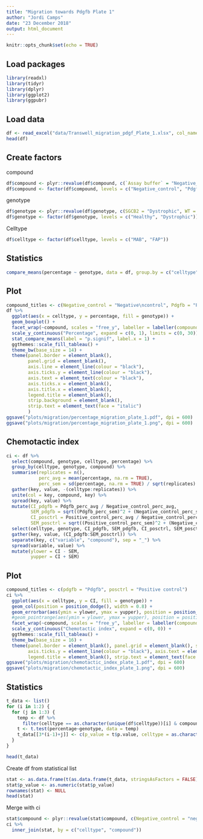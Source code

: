 ```yaml
---
title: "Migration towards Pdgfb Plate 1"
author: "Jordi Camps"
date: "23 December 2018"
output: html_document
---
```


```r
knitr::opts_chunk$set(echo = TRUE)
```

## Load packages
```r
library(readxl)
library(tidyr)
library(dplyr)
library(ggplot2)
library(ggpubr)
```

## Load data
```r
df <- read_excel("data/Transwell_migration_pdgf_Plate_1.xlsx", col_names = TRUE)
head(df)
```

## Create factors
compound
```r
df$compound <- plyr::revalue(df$compound, c(`Assay buffer` = "Negative_control", `PDGF-BB 25ng` = "Pdgfb", `30% FBS` = "Positive_control"))
df$compound <- factor(df$compound, levels = c("Negative_control", "Pdgfb", "Positive_control"))
```

genotype
```r
df$genotype <- plyr::revalue(df$genotype, c(SGCB2 = "Dystrophic", WT = "Healthy"))
df$genotype <- factor(df$genotype, levels = c("Healthy", "Dystrophic"))
```

Celltype
```r
df$celltype <- factor(df$celltype, levels = c("MAB", "FAP"))
```

## Statistics
```r
compare_means(percentage ~ genotype, data = df, group.by = c("celltype", "compound"))
```


## Plot
```r
compound_titles <- c(Negative_control = "Negative\ncontrol", Pdgfb = "Pdgfb", Positive_control = "Positive\ncontrol")
df %>%
  ggplot(aes(x = celltype, y = percentage, fill = genotype)) +
  geom_boxplot() +
  facet_wrap(~compound, scales = "free_y", labeller = labeller(compound = compound_titles)) +
  scale_y_continuous("Percentage", expand = c(0, 1), limits = c(0, 30)) +
  stat_compare_means(label = "p.signif", label.x = 1) +
  ggthemes::scale_fill_tableau() +
  theme_bw(base_size = 14) +
  theme(panel.border = element_blank(), 
        panel.grid = element_blank(), 
        axis.line = element_line(colour = "black"),
        axis.ticks.y = element_line(colour = "black"), 
        axis.text = element_text(colour = "black"), 
        axis.ticks.x = element_blank(),
        axis.title.x = element_blank(),
        legend.title = element_blank(),
        strip.background = element_blank(),
        strip.text = element_text(face = "italic")
        )
ggsave("plots/migration/percentage_migration_plate_1.pdf", dpi = 600)
ggsave("plots/migration/percentage_migration_plate_1.png", dpi = 600)
```

## Chemotactic index
```r
ci <- df %>%
  select(compound, genotype, celltype, percentage) %>%
  group_by(celltype, genotype, compound) %>%
  summarise(replicates = n(),
            perc_avg = mean(percentage, na.rm = TRUE),
            perc_sem = sd(percentage, na.rm = TRUE) / sqrt(replicates) / perc_avg * 100) %>%
  gather(key, value, -(celltype:replicates)) %>%
  unite(col = key, compound, key) %>%
  spread(key, value) %>%
  mutate(CI_pdgfb = Pdgfb_perc_avg / Negative_control_perc_avg,
         SEM_pdgfb = sqrt((Pdgfb_perc_sem)^2 + (Negative_control_perc_sem)^2) * CI_pdgfb / 100,
         CI_posctrl = Positive_control_perc_avg / Negative_control_perc_avg,
         SEM_posctrl = sqrt((Positive_control_perc_sem)^2 + (Negative_control_perc_sem)^2) * CI_posctrl / 100) %>%
  select(celltype, genotype, CI_pdgfb, SEM_pdgfb, CI_posctrl, SEM_posctrl) %>%
  gather(key, value, (CI_pdgfb:SEM_posctrl)) %>%
  separate(key, c("variable", "compound"), sep = "_") %>%
  spread(variable, value) %>%
  mutate(ylower = CI - SEM,
         yupper = CI + SEM)
```

## Plot
```r
compound_titles <- c(pdgfb = "Pdgfb", posctrl = "Positive control")
ci %>%
  ggplot(aes(x = celltype, y = CI, fill = genotype)) +
  geom_col(position = position_dodge(), width = 0.8) +
  geom_errorbar(aes(ymin = ylower, ymax = yupper), position = position_dodge(0.8), width = 0.2) +
  #geom_pointrange(aes(ymin = ylower, ymax = yupper), position = position_dodge(0.8)) +
  facet_wrap(~compound, scales = "free_y", labeller = labeller(compound = compound_titles)) +
  scale_y_continuous("Chemotactic index", expand = c(0, 0)) +
  ggthemes::scale_fill_tableau() +
  theme_bw(base_size = 16) +
  theme(panel.border = element_blank(), panel.grid = element_blank(), strip.background = element_blank(), axis.line = element_line(colour = "black"),
        axis.ticks.y = element_line(colour = "black"), axis.text = element_text(colour = "black"), axis.title.x = element_blank(),
        legend.title = element_blank(), strip.text = element_text(face = "italic"), axis.ticks.x = element_blank())
ggsave("plots/migration/chemotactic_index_plate_1.pdf", dpi = 600)
ggsave("plots/migration/chemotactic_index_plate_1.png", dpi = 600)
```

## Statistics
```r
t_data <- list()
for (i in 1:2) {
  for (j in 1:3) {
    temp <- df %>%
      filter(celltype == as.character(unique(df$celltype))[i] & compound == as.character(unique(df$compound))[j])
    t <- t.test(percentage~genotype, data = temp)
    t_data[[3*(i-1)+j]] <- c(p_value = t$p.value, celltype = as.character(unique(df$celltype))[i], compound = as.character(unique(df$compound))[j])
  }
} 
```

```r
head(t_data)
```

Create df from statistical list
```r
stat <- as.data.frame(t(as.data.frame(t_data, stringsAsFactors = FALSE)), stringsAsFactors = FALSE)
stat$p_value <- as.numeric(stat$p_value)
rownames(stat) <- NULL
head(stat)
```

Merge with ci
```r
stat$compound <- plyr::revalue(stat$compound, c(Negative_control = "negctrl", Pdgfb = "pdgfb", Positive_control = "posctrl"))
ci %>%
  inner_join(stat, by = c("celltype", "compound"))
```

